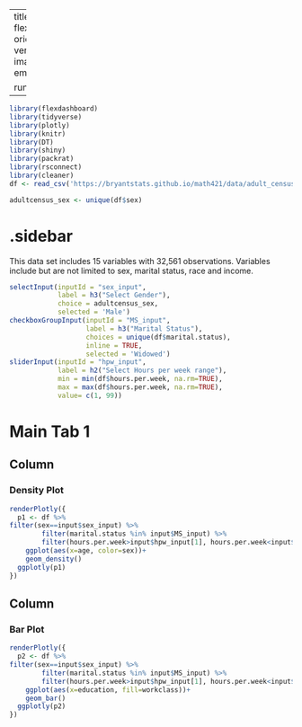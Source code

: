 
---
title: "Adult Census"
output: 
  flexdashboard::flex_dashboard:
    orientation: columns
    vertical_layout: fill
    logo: image1.png
    source_code: embed
    social: menu

runtime: shiny
---


```r
library(flexdashboard)
library(tidyverse)
library(plotly)
library(knitr)
library(DT)
library(shiny)
library(packrat)
library(rsconnect)
library(cleaner)
df <- read_csv('https://bryantstats.github.io/math421/data/adult_census.csv')

adultcensus_sex <- unique(df$sex)

```

{.sidebar}
=======================================================================

This data set includes 15 variables with 32,561 observations. Variables include but are not limited to sex, marital status, race and income.

```r
selectInput(inputId = "sex_input",
            label = h3("Select Gender"),
            choice = adultcensus_sex,
            selected = 'Male')
checkboxGroupInput(inputId = "MS_input", 
                   label = h3("Marital Status"),
                   choices = unique(df$marital.status), 
                   inline = TRUE,
                   selected = 'Widowed')
sliderInput(inputId = "hpw_input",
            label = h2("Select Hours per week range"),
            min = min(df$hours.per.week, na.rm=TRUE),
            max = max(df$hours.per.week, na.rm=TRUE),
            value= c(1, 99))

```

Main Tab 1
=======================================================================

Column {data-width=500}
-----------------------------------------------------------------------

### Density Plot

```r
renderPlotly({
  p1 <- df %>% 
filter(sex==input$sex_input) %>% 
        filter(marital.status %in% input$MS_input) %>% 
        filter(hours.per.week>input$hpw_input[1], hours.per.week<input$hpw_input[2]) %>% 
    ggplot(aes(x=age, color=sex))+
    geom_density()
  ggplotly(p1)
})
```

Column {data-width=500}
-----------------------------------------------------------------------

### Bar Plot

```r
renderPlotly({
  p2 <- df %>% 
filter(sex==input$sex_input) %>% 
        filter(marital.status %in% input$MS_input) %>% 
        filter(hours.per.week>input$hpw_input[1], hours.per.week<input$hpw_input[2]) %>% 
    ggplot(aes(x=education, fill=workclass))+
    geom_bar()
  ggplotly(p2)
})
```


